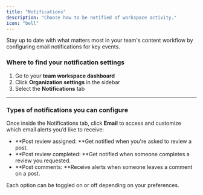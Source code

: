 ```yaml
---
title: "Notifications"
description: "Choose how to be notified of workspace activity."
icon: "bell"
---
```


Stay up to date with what matters most in your team's content workflow by configuring email notifications for key events.

### Where to find your notification settings

1. Go to your **team workspace dashboard**
2. Click **Organization settings** in the sidebar
3. Select the **Notifications** tab

---

### Types of notifications you can configure

Once inside the Notifications tab, click **Email** to access and customize which email alerts you’d like to receive:

- **Post review assigned: **Get notified when you're asked to review a post.
- **Post review completed: **Get notified when someone completes a review you requested.
- **Post comments: **Receive alerts when someone leaves a comment on a post.

Each option can be toggled on or off depending on your preferences.